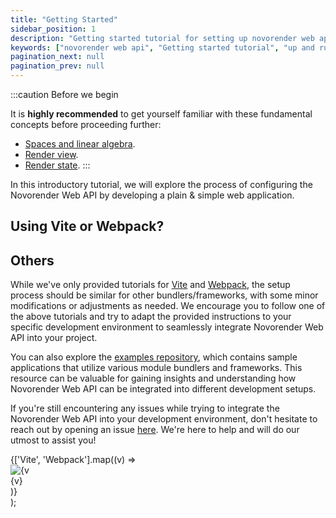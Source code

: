 ```yaml
---
title: "Getting Started"
sidebar_position: 1
description: "Getting started tutorial for setting up novorender web api."
keywords: ["novorender web api", "Getting started tutorial", "up and running with novorender", "how to install novorender web api"]
pagination_next: null
pagination_prev: null
---
```



:::caution Before we begin

It is **highly recommended** to get yourself familiar with these fundamental concepts before proceeding further:
- [Spaces and linear algebra](/docs/guides/spaces_and_linear_algebra).
- [Render view](/docs/guides/views).
- [Render state](/docs/guides/render_state).
:::

In this introductory tutorial, we will explore the process of configuring the Novorender Web API by developing a plain & simple web application.

## Using Vite or Webpack?

<BundlerCard />

## Others
While we've only provided tutorials for [Vite](https://vitejs.dev/) and [Webpack](https://webpack.js.org/), the setup process should be similar for other bundlers/frameworks, with some minor modifications or adjustments as needed. We encourage you to follow one of the above tutorials and try to adapt the provided instructions to your specific development environment to seamlessly integrate Novorender Web API into your project.

You can also explore the [examples repository](https://github.com/novorender/novorender-examples), which contains sample applications that utilize various module bundlers and frameworks. This resource can be valuable for gaining insights and understanding how Novorender Web API can be integrated into different development setups.

If you're still encountering any issues while trying to integrate the Novorender Web API into your development environment, don't hesitate to reach out by opening an issue [here](https://github.com/novorender/novorender-examples/issues). We're here to help and will do our utmost to assist you!

  <div style={{ display: "flex", gap: 50, justifyContent: "center", alignItems: "center" }}>
    {['Vite', 'Webpack'].map((v) => <div key={v} style={{ width: 200 }} className="card">
      <div className="card__image">
        <img
          style={{ transform: "scale(0.8)" }}
          src={"/img/" + v.toLowerCase() + "_logo.webp"}
          alt={v + " logo"}
          title={v + " logo"} />
      </div>
      <div style={{ padding: 0 }} className="card__footer">
        <Link to={"/docs/web_api/tutorial/" + v.toLowerCase() + "_getting_started"} className="button button--primary button--block">{v} <FontAwesomeIcon icon={faAngleRight} /></Link>
      </div>
    </div>)}
  </div>
);
